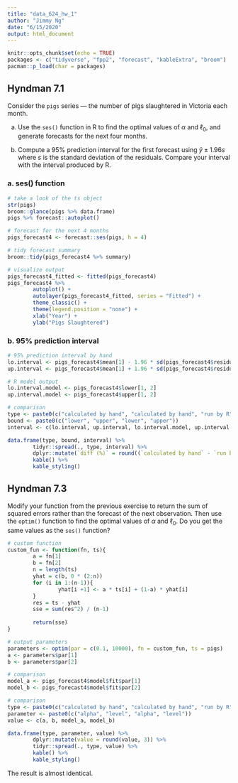 ```yaml
---
title: "data_624_hw_1"
author: "Jimmy Ng"
date: "6/15/2020"
output: html_document
---
```


```r
knitr::opts_chunk$set(echo = TRUE)
packages <- c("tidyverse", "fpp2", "forecast", "kableExtra", "broom")
pacman::p_load(char = packages)
```

## Hyndman 7.1 {.tabset .tabset-fade .tabset-pills}

Consider the `pigs` series — the number of pigs slaughtered in Victoria each month.

a. Use the `ses()` function in R to find the optimal values of $\alpha$ and $\ell_0$, and generate forecasts for the next four months.

b. Compute a 95% prediction interval for the first forecast using $\hat{y}\pm1.96s$ where $s$ is the standard deviation of the residuals. Compare your interval with the interval produced by R.

### a. ses() function
```r
# take a look of the ts object
str(pigs)
broom::glance(pigs %>% data.frame)
pigs %>% forecast::autoplot()

# forecast for the next 4 months
pigs_forecast4 <- forecast::ses(pigs, h = 4)

# tidy forecast summary
broom::tidy(pigs_forecast4 %>% summary)

# visualize output
pigs_forecast4_fitted <- fitted(pigs_forecast4)
pigs_forecast4 %>%
        autoplot() +
        autolayer(pigs_forecast4_fitted, series = "Fitted") +
        theme_classic() +
        theme(legend.position = "none") +
        xlab("Year") +
        ylab("Pigs Slaughtered")
```

### b. 95% prediction interval
```r
# 95% prediction interval by hand
lo.interval <- pigs_forecast4$mean[1] - 1.96 * sd(pigs_forecast4$residuals)
up.interval <- pigs_forecast4$mean[1] + 1.96 * sd(pigs_forecast4$residuals)

# R model output
lo.interval.model <- pigs_forecast4$lower[1, 2]
up.interval.model <- pigs_forecast4$upper[1, 2]

# comparison  
type <- paste0(c("calculated by hand", "calculated by hand", "run by R", "run by R"))
bound <- paste0(c("lower", "upper", "lower", "upper"))
interval <- c(lo.interval, up.interval, lo.interval.model, up.interval.model)

data.frame(type, bound, interval) %>%
        tidyr::spread(., type, interval) %>%
        dplyr::mutate(`diff (%)` = round((`calculated by hand` - `run by R`) / `calculated by hand` * 100, 2)) %>%
        kable() %>%
        kable_styling()
```

## Hyndman 7.3 {.tabset .tabset-fade .tabset-pills}

Modify your function from the previous exercise to return the sum of squared errors rather than the forecast of the next observation. Then use the `optim()` function to find the optimal values of $\alpha$ and  $\ell_0$. Do you get the same values as the `ses()` function? 

```r
# custom function
custom_fun <- function(fn, ts){
        a = fn[1]
        b = fn[2]
        n = length(ts)
        yhat = c(b, 0 * (2:n))
        for (i in 1:(n-1)){
                yhat[i +1] <- a * ts[i] + (1-a) * yhat[i]
        }
        res = ts - yhat
        sse = sum(res^2) / (n-1)
        
        return(sse)
}

# output parameters
parameters <- optim(par = c(0.1, 10000), fn = custom_fun, ts = pigs)
a <- parameters$par[1]
b <- parameters$par[2]

# comparison
model_a <- pigs_forecast4$model$fit$par[1]
model_b <- pigs_forecast4$model$fit$par[2]

# comparison  
type <- paste0(c("calculated by hand", "calculated by hand", "run by R", "run by R"))
parameter <- paste0(c("alpha", "level", "alpha", "level"))
value <- c(a, b, model_a, model_b)

data.frame(type, parameter, value) %>%
        dplyr::mutate(value = round(value, 3)) %>%
        tidyr::spread(., type, value) %>%
        kable() %>%
        kable_styling()
```

The result is almost identical. 
